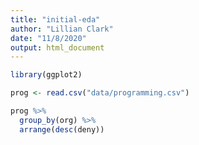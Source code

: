 ```yaml
---
title: "initial-eda"
author: "Lillian Clark"
date: "11/8/2020"
output: html_document
---
```


```r
library(ggplot2)
```

```r
prog <- read.csv("data/programming.csv")
```

```r
prog %>%
  group_by(org) %>%
  arrange(desc(deny))
```